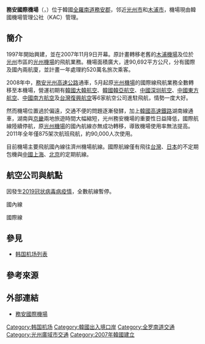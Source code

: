 {{Infobox airport
| name         = 務安國際機場<br /><small>Muan International Airport</small>
| nativename   = {{lang|ko|무안국제공항}}
| photo        = Muan International Airport 20190523 091558.jpg
| photosize    = 250px
| caption      = 
| IATA         = MWX
| ICAO         = RKJB
| type         = 民用
| operator     = {{Link-ko|韓國機場公社|한국공항공사}}
| city-served  = [[光州廣域市|光州廣域市]]、[[全羅南道|全羅南道]]
| location     = [[韓國|韓國]][[全羅南道|全羅南道]][[務安郡|務安郡]]
| opened       = {{start date|2007|11|09}}
| closed       = <!-- {{end date|YYYY|MM|DD}} -->
| elevation-m  = 16
| metric-elev  = yes
| hub = 
| coordinates  = {{Coord|34|59|29|N|126|22|58|E|type:airport_region:KR|display=inline,title}}
| latd  =  34 | latm  = 59 | lats  = 29 | latNS  = N
| longd = 126 | longm = 22 | longs = 58 | longEW = E
| website                = {{URL|http://www.airport.co.kr/muan/main.do}}
| pushpin_map            = South Korea
| pushpin_mapsize        = 250
| pushpin_map_caption    = 機場在韓國的位置
| pushpin_label          = MWX/RKJB
| pushpin_label_position = right
| r1-number    = 01/19
| r1-length-m  = 2,800
| r1-surface   = 瀝青
| metric-rwy   = yes
| stat-year    = 2014
| stat1-header = 客運量
| stat1-data   = 178,414 人次
| stat2-header = 貨運量
| stat2-data   = 1,737.6 公噸
| stat3-header = 起降架次
| stat3-data   = 1,499 架次
}}

{{Infobox Korean name|
hangul=무안국제공항|
hanja=務安國際空港|
rr=Muan Gukje Gonghang|
mr=Muan Kukche Konghang|
}}

'''務安國際機場'''（{{kor|諺=무안국제공항|漢=務安國際空港|羅=Muan Gukje Gonghang|f=y}}，{{airport codes|MWX|RKJB}}）位于韓國[[全羅南道|全羅南道]][[務安郡|務安郡]]，邻近[[光州市|光州市]]和[[木浦市|木浦市]]，機場現由韓國機場管理公社（KAC）管理。

== 簡介 ==
1997年開始興建，並在2007年11月9日开幕。原計畫轉移老舊的[[木浦機場|木浦機場]]及位於[[光州廣域市|光州]]市區的[[光州機場|光州機場]]的飛航業務。機場面積廣大，達90,692平方公尺，分有國際及國內兩航廈，並計畫一年處理約520萬名旅次乘客。

2008年中，[[務安光州高速公路|務安光州高速公路]]通車，5月起原[[光州機場|光州機場]]的國際線飛航業務全數轉移至本機場，營運初期有[[韓國|韓國]][[大韓航空|大韓航空]]、[[韓國|韓國]][[韓亞航空|韓亞航空]]、[[中國|中國]][[深圳航空|深圳航空]]、[[中國|中國]][[中國東方航空|東方航空]]、[[中國|中國]][[中國南方航空|南方航空]]及[[台灣|台灣]][[復興航空|復興航空]]等6家航空公司進駐飛航，情勢一度大好。

然而機場位置過於偏遠，交通不便的問題逐漸發酵，加上[[韓國高速鐵路|韓國高速鐵路]]湖南線通車，湖南與[[京畿|京畿]]兩地旅遊時間大幅縮短，光州務安機場的重要性日益降低，國際航線陸續停航，原[[光州機場|光州機場]]的國內航線亦無成功轉移，導致機場使用率無法提高。2011年全年僅875架次航班飛航，約90,000人次使用。

目前機場主要飛航國內線往濟州機場航線。國際航線僅有飛往[[台灣|台灣]]、[[日本|日本]]的不定期包機與[[中國|中國]][[上海|上海]]、[[北京|北京]]的定期航線。

== 航空公司與航點 ==
因發生[[2019冠状病毒病疫情|2019冠状病毒病疫情]]，全數航線暫停。
;國內線
{{airport-dest-list
|{{nowrap|{{flagicon|KOR}} {{link-ko|嗨航空|하이에어}} }}| [[金浦國際機場|首爾-金浦]]、[[濟州國際機場|濟州]]
}}

;國際線
{{airport-dest-list
|{{flagicon|KOR}} [[濟州航空|濟州航空]]| [[三亚凤凰国际机场|三亞]]、[[張家界荷花國際機場|張家界]]、[[延吉朝阳川机场|延吉]]、[[臺灣桃園國際機場|台北/桃園]]、[[宿霧國際機場|宿霧]]、[[峴港國際機場|峴港]]、[[蘇凡納布機場|曼谷/蘇凡納布]]、[[亞庇國際機場|亞庇]]<BR>'''季節性：'''[[安東尼奧·汪帕特國際機場|關島]]
|{{nowrap|{{flagicon|CHN}} [[中國東方航空|中國東方航空]]}}| [[上海浦東國際機場|上海/浦東]]
|{{flagicon|CHN}} [[四川航空|四川航空]]| [[张家界荷花国际机场|張家界]]
}}

== 參見 ==
* [[韩国机场列表|韩国机场列表]]

== 參考來源 ==
<div class="references-small">
<references />
</div>

== 外部連結 ==
*[http://www.airport.co.kr/muan/main.do 務安國際機場] {{Wayback|url=http://www.airport.co.kr/muan/main.do |date=20201128230503 }}{{ko}}{{en}}{{ja}}{{zh-cn}}

{{韓國機場}}

[[Category:韩国机场|Category:韩国机场]]
[[Category:韓國出入境口岸|Category:韓國出入境口岸]]
[[Category:全罗南道交通|Category:全罗南道交通]]
[[Category:光州廣域市交通|Category:光州廣域市交通]]
[[Category:2007年韓國建立|Category:2007年韓國建立]]